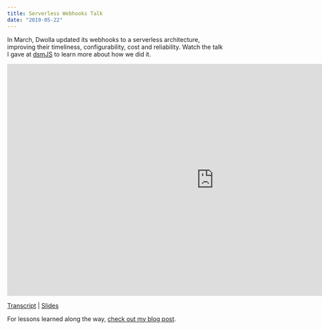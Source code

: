 ```yaml
---
title: Serverless Webhooks Talk
date: "2019-05-22"
---
```


In March, Dwolla updated its webhooks to a serverless architecture, improving their timeliness, configurability, cost and reliability. Watch the talk I gave at [dsmJS](https://twitter.com/desmoinesjs) to learn more about how we did it.

<iframe width="960" height="540" src="https://www.youtube.com/embed/zpPV8lUxPpE" frameborder="0" allow="accelerometer; autoplay; encrypted-media; gyroscope; picture-in-picture" allowfullscreen title="Sending Millions of Serverless Webhooks"></iframe>

[Transcript](https://www.dwolla.com/resources/serverless-webhooks-presentation/) | [Slides](https://gitpitch.com/dwolla/webhook-handler#/)

For lessons learned along the way, [check out my blog post](../lessons-learned-from-sending-millions-of-serverless-webhooks).
